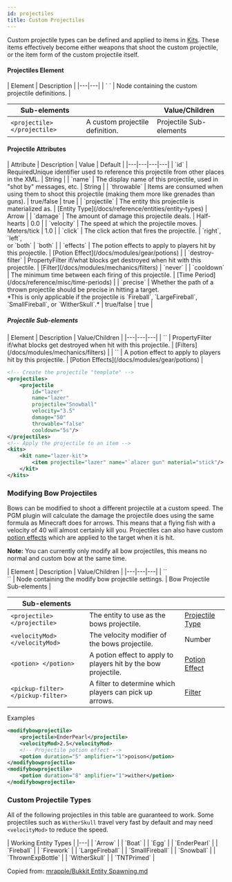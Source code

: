```yaml
---
id: projectiles
title: Custom Projectiles
---
```


Custom projectile types can be defined and applied to items in [Kits](/docs/modules/gear/kits).
These items effectively become either weapons that shoot the custom projectile,
or the item form of the custom projectile itself.

#### Projectiles Element

<div className="table-container">
  | Element | Description |
  |---|---|
  | `<projectiles> </projectiles>` | Node containing the custom projectile definitions. |

  | Sub-elements || Value/Children |
  |---|---|---|
  | `<projectile> </projectile>` | A custom projectile definition. | <span className="badge badge--secondary">Projectile Sub-elements</span> |
</div>

#### Projectile Attributes

<div className="table-container">
  | Attribute | Description | Value | Default |
  |---|---|---|---|
  | `id` | <span className="badge badge--danger">Required</span>Unique identifier used to reference this projectile from other places in the XML. | <span className="badge badge--primary">String</span> |
  | `name` | The display name of this projectile, used in "shot by" messages, etc. | <span className="badge badge--primary">String</span> |
  | `throwable` | Items are consumed when using them to shoot this projectile (making them more like grenades than guns). | <span className="badge badge--primary">true/false</span> | true |
  | `projectile` | The entity this projectile is materialized as. | [Entity Type](/docs/reference/entities/entity-types) | <span className="badge badge--secondary">Arrow</span> |
  | `damage` | The amount of damage this projectile deals. | <span className="badge badge--primary">Half-hearts</span> | 0.0 |
  | `velocity` | The speed at which the projectile moves. | <span className="badge badge--primary">Meters/tick</span> | 1.0 |
  | `click` | The click action that fires the projectile. | `right`,<br />`left`,<br />or `both` | `both` |
  | `effects` | The potion effects to apply to players hit by this projectile. | [Potion Effect](/docs/modules/gear/potions) |
  | `destroy-filter` | <span className="badge badge--secondary" title="Can be this attribute or a sub-element.">Property</span>Filter if/what blocks get destroyed when hit with this projectile. | [Filter](/docs/modules/mechanics/filters) | `never` |
  | `cooldown` | The minimum time between each firing of this projectile. | [Time Period](/docs/reference/misc/time-periods) |
  | `precise` | Whether the path of a thrown projectile should be precise in hitting a target.<br />*This is only applicable if the projectile is `Fireball`, `LargeFireball`, `SmallFireball`, or `WitherSkull`.* | <span className="badge badge--primary">true/false</span> | true |
</div>

##### Projectile Sub-elements

<div className="table-container">
  | Element | Description | Value/Children |
  |---|---|---|
  | `<destroy-filter>` | <span className="badge badge--secondary" title="Can be this sub-element or an attribute.">Property</span>Filter if/what blocks get destroyed when hit with this projectile. | [Filters](/docs/modules/mechanics/filters) |
  | `<effect>` | A potion effect to apply to players hit by this projectile. | [Potion Effects](/docs/modules/gear/potions) |
</div>

```xml
<!-- Create the projectile "template" -->
<projectiles>
    <projectile
        id="lazer"
        name="lazer"
        projectile="Snowball"
        velocity="3.5"
        damage="50"
        throwable="false"
        cooldown="5s"/>
</projectiles>
<!-- Apply the projectile to an item -->
<kits>
    <kit name="lazer-kit">
        <item projectile="lazer" name="`alazer gun" material="stick"/>
    </kit>
</kits>
```

### Modifying Bow Projectiles

Bows can be modified to shoot a different projectile at a custom speed.
The PGM plugin will calculate the damage the projectile does using the same formula as Minecraft does for arrows.
This means that a flying fish with a velocity of 40 will almost certainly kill you.
Projectiles can also have custom [potion effects](/docs/modules/gear/potions) which are applied to the target when it is hit.

**Note:** You can currently only modify all bow projectiles, this means no normal and custom bow at the same time.

<div className="table-container">
  | Element | Description | Value/Children |
  |---|---|---|
  | `<modifybowprojectile>`<br />`</modifybowprojectile>` | Node containing the modify bow projectile settings. | <span className="badge badge--secondary">Bow Projectile Sub-elements</span> |

  | Sub-elements |||
  |---|---|---|
  | `<projectile> </projectile>` | The entity to use as the bows projectile. | [Projectile Type](/docs/modules/gear/projectiles#custom-projectile-types) |
  | `<velocityMod> </velocityMod>` | The velocity modifier of the bows projectile. | <span className="badge badge--primary">Number</span> |
  | `<potion> </potion>` | A potion effect to apply to players hit by the bow projectile. | [Potion Effect](/docs/modules/gear/potions) |
  | `<pickup-filter> </pickup-filter>` | A filter to determine which players can pick up arrows. | [Filter](/docs/modules/mechanics/filters) |
</div>

Examples

```xml
<modifybowprojectile>
    <projectile>EnderPearl</projectile>
    <velocityMod>2.5</velocityMod>
    <!-- Projectile potion effect -->
    <potion duration="5" amplifier="1">poison</potion>
</modifybowprojectile>
<modifybowprojectile>
    <potion duration="8" amplifier="1">wither</potion>
</modifybowprojectile>
```

### Custom Projectile Types

All of the following projectiles in this table are guaranteed to work.
Some projectiles such as `WitherSkull` travel very fast by default and may need `<velocityMod>` to reduce the speed.

<div className="table-container">
  | Working Entity Types |
  |---|
  | `Arrow` |
  | `Boat` |
  | `Egg` |
  | `EnderPearl` |
  | `Fireball` |
  | `Firework` |
  | `LargeFireball` |
  | `SmallFireball` |
  | `Snowball` |
  | `ThrownExpBottle` |
  | `WitherSkull` |
  | `TNTPrimed` |
</div>

Copied from: [mrapple/Bukkit Entity Spawning.md](https://gist.github.com/4617111)
